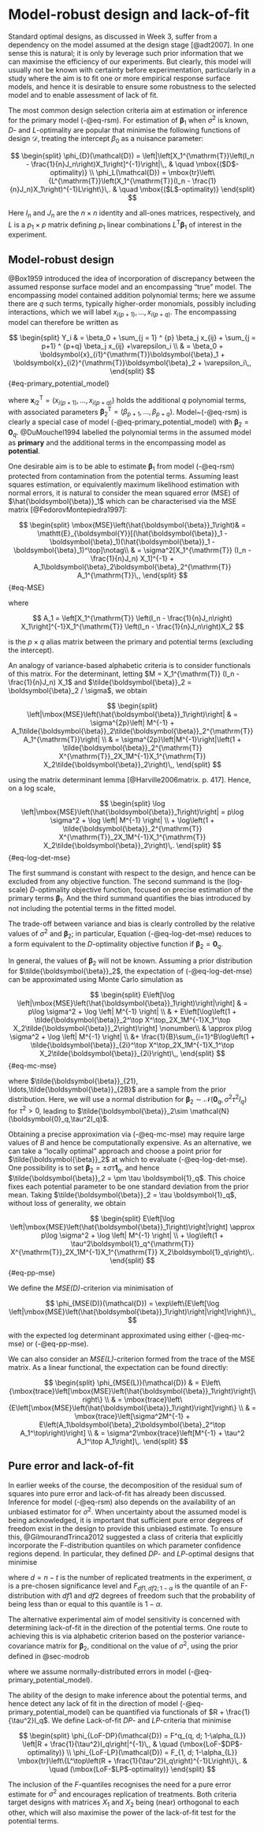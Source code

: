 # Model-robust design and lack-of-fit {#sec-model-robust}

Standard optimal designs, as discussed in Week 3, suffer from a dependency on the model assumed at the design stage [@adt2007]. In one sense this is natural; it is only by leverage such prior information that we can maximise the efficiency of our experiments. But clearly, this model will usually not be known with certainty before experimentation, particularly in a study where the aim is to fit one or more empirical response surface models, and hence it is desirable to ensure some robustness to the selected model and to enable assessment of lack of fit. 

The most common design selection criteria aim at estimation or inference for the primary model (-@eq-rsm). For estimation of $\boldsymbol{\beta}_1$ when $\sigma^2$ is known, *D*- and *L*-optimality are popular that minimise the following functions of design $\mathcal{D}$, treating the intercept $\beta_0$ as a nuisance parameter: 

$$
\begin{split}
\phi_{D}(\mathcal{D}) =  \left|\left[X_1^{\mathrm{T}}\left(I_n - \frac{1}{n}J_n\right)X_1\right]^{-1}\right|\,, & \quad \mbox{($D$-optimality)} \\
\phi_L(\mathcal{D}) =  \mbox{tr}\left\{L^{\mathrm{T}}\left(X_1^{\mathrm{T}}(I_n - \frac{1}{n}J_n)X_1\right)^{-1}L\right\}\,. & \quad \mbox{($L$-optimality)}
\end{split}
$$

Here $I_n$ and $J_n$ are the $n\times n$ identity and all-ones matrices, respectively, and $L$ is a $p_1 \times p$ matrix defining $p_1$ linear combinations $L^{\mathrm{T}}\boldsymbol{\beta}_1$ of interest in the experiment. 

## Model-robust design {#sec-modrob}

@Box1959 introduced the idea of incorporation of discrepancy between the assumed response surface model and an encompassing "true" model. The encompassing model contained addition polynomial terms; here we assume there are $q$ such terms, typically higher-order monomials, possibly including interactions, which we will label $x_{i(p+1)},\ldots, x_{i(p+q)}$. The encompassing model can therefore be written as

$$
\begin{split}
    Y_i & = \beta_0 + \sum_{j = 1} ^ {p} \beta_j x_{ij} + \sum_{j = p+1} ^ {p+q} \beta_j x_{ij} +\varepsilon_i \\
    & = \beta_0 + \boldsymbol{x}_{i1}^{\mathrm{T}}\boldsymbol{\beta}_1 + \boldsymbol{x}_{i2}^{\mathrm{T}}\boldsymbol{\beta}_2 + \varepsilon_i\,,
\end{split}
$${#eq-primary_potential_model}

where $\boldsymbol{x}_{i2}^{\mathrm{T}} = (x_{i(p+1)}, \ldots, x_{i(p+q)})$ holds the additional $q$ polynomial terms, with associated parameters $\boldsymbol{\beta}_2^{\mathrm{T}} = (\beta_{p+1}, \ldots, \beta_{p+q})$. Model~(-@eq-rsm) is clearly a special case of model (-@eq-primary_potential_model) with $\boldsymbol{\beta}_2 = \boldsymbol{0}_q$. @DuMouchel1994 labelled the polynomial terms in the assumed model as **primary** and the additional terms in the encompassing model as **potential**.

One desirable aim is to be able to estimate $\boldsymbol{\beta}_1$ from model (-@eq-rsm) protected from contamination from the potential terms. Assuming least squares estimation, or equivalently maximum likelihood estimation with normal errors, it is natural to consider the mean squared error (MSE) of $\hat{\boldsymbol{\beta}}_1$ which can be characterised via the MSE matrix [@FedorovMontepiedra1997]:

$$
\begin{split}
\mbox{MSE}\left(\hat{\boldsymbol{\beta}}_1\right)& = \mathtt{E}_{\boldsymbol{Y}}[(\hat{\boldsymbol{\beta}}_1 -\boldsymbol{\beta}_1)(\hat{\boldsymbol{\beta}}_1 - \boldsymbol{\beta}_1)^\top]\notag\\
& = \sigma^2[X_1^{\mathrm{T}} (I_n - \frac{1}{n}J_n) X_1]^{-1} + A_1\boldsymbol{\beta}_2\boldsymbol{\beta}_2^{\mathrm{T}} A_1^{\mathrm{T}}\,, 
\end{split}
$${#eq-MSE}

where 

$$
A_1 = \left[X_1^{\mathrm{T}} \left(I_n - \frac{1}{n}J_n\right) X_1\right]^{-1}X_1^{\mathrm{T}} \left(I_n - \frac{1}{n}J_n\right)X_2
$$ 

is the $p\times q$ alias matrix between the primary and potential terms (excluding the intercept).

An analogy of variance-based alphabetic criteria is to consider functionals of this matrix. For the determinant, letting $M = X_1^{\mathrm{T}} (I_n - \frac{1}{n}J_n) X_1$ and $\tilde{\boldsymbol{\beta}}_2 = \boldsymbol{\beta}_2 / \sigma$, we obtain

$$
\begin{split}
\left|\mbox{MSE}\left(\hat{\boldsymbol{\beta}}_1\right)\right| & = \sigma^{2p}\left| M^{-1} + A_1\tilde{\boldsymbol{\beta}}_2\tilde{\boldsymbol{\beta}}_2^{\mathrm{T}} A_1^{\mathrm{T}}\right| \\
& = \sigma^{2p}\left|M^{-1}\right|\left(1 + \tilde{\boldsymbol{\beta}}_2^{\mathrm{T}} X^{\mathrm{T}}_2X_1M^{-1}X_1^{\mathrm{T}} X_2\tilde{\boldsymbol{\beta}}_2\right)\,,
\end{split}
$$

using the matrix determinant lemma [@Harville2006matrix. p. 417]. Hence, on a log scale,

$$
\begin{split}
\log \left|\mbox{MSE}\left(\hat{\boldsymbol{\beta}}_1\right)\right| = p\log \sigma^2 + \log \left| M^{-1} \right| \\
+ \log\left(1 + \tilde{\boldsymbol{\beta}}_2^{\mathrm{T}} X^{\mathrm{T}}_2X_1M^{-1}X_1^{\mathrm{T}} X_2\tilde{\boldsymbol{\beta}}_2\right)\,.
\end{split}
$${#eq-log-det-mse}


The first summand is constant with respect to the design, and hence can be excluded from any objective function. The second summand is the (log-scale) *D*-optimality objective function, focused on precise estimation of the primary terms $\boldsymbol{\beta}_1$. And the third summand quantifies the bias introduced by not including the potential terms in the fitted model. 

The trade-off between variance and bias is clearly controlled by the relative values of $\sigma^2$ and $\boldsymbol{\beta}_2$; in particular, Equation (-@eq-log-det-mse) reduces to a form equivalent to the *D*-optimality objective function if $\boldsymbol{\beta}_2 = \boldsymbol{0}_q$.

In general, the values of $\boldsymbol{\beta}_2$ will not be known. Assuming a prior distribution for $\tilde{\boldsymbol{\beta}}_2$, the expectation of (-@eq-log-det-mse) can be approximated using Monte Carlo simulation as

$$
\begin{split}
E\left[\log \left|\mbox{MSE}\left(\hat{\boldsymbol{\beta}}_1\right)\right|\right] & = 
p\log \sigma^2 + \log \left| M^{-1} \right| \\ 
& + E\left[\log\left(1 + \tilde{\boldsymbol{\beta}}_2^\top X^\top_2X_1M^{-1}X_1^\top X_2\tilde{\boldsymbol{\beta}}_2\right)\right] \nonumber\\
& \approx p\log \sigma^2 + \log \left| M^{-1} \right| \\ 
&+ \frac{1}{B}\sum_{i=1}^B\log\left(1 + \tilde{\boldsymbol{\beta}}_{2i}^\top X^\top_2X_1M^{-1}X_1^\top X_2\tilde{\boldsymbol{\beta}}_{2i}\right)\,,
\end{split}
$${#eq-mc-mse}

where $\tilde{\boldsymbol{\beta}}_{21}, \ldots,\tilde{\boldsymbol{\beta}}_{2B}$ are a sample from the prior distribution. Here, we will use a normal distribution for $\boldsymbol{\beta}_2\sim \mathcal{N}\left(\boldsymbol{0}_q, \sigma^2\tau^2I_q\right)$ for $\tau^2>0$, leading to $\tilde{\boldsymbol{\beta}}_2\sim \mathcal{N}(\boldsymbol{0}_q,\tau^2I_q)$.

Obtaining a precise approximation via (-@eq-mc-mse) may require large values of $B$ and hence be computationally expensive. As an alternative, we can take a "locally optimal" approach and choose a point prior for $\tilde{\boldsymbol{\beta}}_2$ at which to evaluate (-@eq-log-det-mse). One possibility is to set $\boldsymbol{\beta}_2 = \pm \sigma\tau \boldsymbol{1}_q$, and hence $\tilde{\boldsymbol{\beta}}_2 = \pm \tau \boldsymbol{1}_q$. This choice fixes each potential parameter to be one standard deviation from the prior mean. Taking $\tilde{\boldsymbol{\beta}}_2 = \tau \boldsymbol{1}_q$, without loss of generality, we obtain

$$
\begin{split}
E\left[\log \left|\mbox{MSE}\left(\hat{\boldsymbol{\beta}}_1\right)\right|\right] \approx 
p\log \sigma^2 + \log \left| M^{-1} \right| \\
+ \log\left(1 + \tau^2\boldsymbol{1}_q^{\mathrm{T}} X^{\mathrm{T}}_2X_1M^{-1}X_1^{\mathrm{T}} X_2\boldsymbol{1}_q\right)\,. 
\end{split}
$${#eq-pp-mse}

We define the *MSE(D)*-criterion via minimisation of

$$
\phi_{MSE(D)}(\mathcal{D}) = \exp\left\{E\left[\log \left|\mbox{MSE}\left(\hat{\boldsymbol{\beta}}_1\right)\right|\right]\right\}\,,
$$

with the expected log determinant approximated using either (-@eq-mc-mse) or (-@eq-pp-mse).

We can also consider an *MSE(L)*-criterion formed from the trace of the MSE matrix. As a linear functional, the expectation can be found directly:

$$
\begin{split}
\phi_{MSE(L)}(\mathcal{D}) & = E\left\{\mbox{trace}\left[\mbox{MSE}\left(\hat{\boldsymbol{\beta}}_1\right)\right]\right\} \\ 
& = \mbox{trace}\left\{E\left[\mbox{MSE}\left(\hat{\boldsymbol{\beta}}_1\right)\right]\right\} \\
& = \mbox{trace}\left[\sigma^2M^{-1} + E\left(A_1\boldsymbol{\beta}_2\boldsymbol{\beta}_2^\top A_1^\top\right)\right] \\
& = \sigma^2\mbox{trace}\left[M^{-1} + \tau^2 A_1^\top A_1\right]\,.
\end{split}
$$

## Pure error and lack-of-fit

In earlier weeks of the course, the decomposition of the residual sum of squares into pure error and lack-of-fit has already been discussed. Inference for model (-@eq-rsm) also depends on the availability of an unbiased estimator for $\sigma^2$. When uncertainty about the assumed model is being acknowledged, it is important that sufficient pure error degrees of freedom exist in the design to provide this unbiased estimate. To ensure this, @GilmourandTrinca2012 suggested a class of criteria that explicitly incorporate the F-distribution quantiles on which parameter confidence regions depend. In particular, they defined *DP*- and *LP*-optimal designs that minimise

\begin{align*}
\phi_{(DP)_S}(\mathcal{D}) & =  F_{p,d;1-\alpha}^p\phi_{D}(\mathcal{D})\,, & \quad \mbox{($DP$-optimality)} \\
\phi_{LP}(\mathcal{D}) & =  F_{1,d;1-\alpha}\phi_L(\mathcal{D})\,, & \quad \mbox{($LP$-optimality)}
\end{align*}

where $d = n-t$ is the number of replicated treatments in the experiment, $\alpha$ is a pre-chosen significance level and $F_{df1, df2; 1-\alpha}$ is the quantile of an F-distribution with $df1$ and $df2$ degrees of freedom such that the probability of being less than or equal to this quantile is $1-\alpha$. 

The alternative experimental aim of model sensitivity is concerned with determining lack-of-fit in the direction of the potential terms. One route to achieving this is via alphabetic criterion based on the posterior variance-covariance matrix for $\boldsymbol{\beta}_2$, conditional on the value of $\sigma^2$, using the prior defined in @sec-modrob

\begin{align*}
\Sigma_2 & = \sigma^2\left\{X_2^{\mathrm{T}}\left[I_q - X(X^{\mathrm{T}} X)^{-1}X^{\mathrm{T}}\right]X_2 + \frac{1}{\tau^2}I_q\right\}^{-1} \\
& = \sigma^2\left(R + \frac{1}{\tau^2}I_q \right)^{-1}\,,
\end{align*}

where we assume normally-distributed errors in model (-@eq-primary_potential_model).

The ability of the design to make inference about the potential terms, and hence detect any lack of fit in the direction of model (-@eq-primary_potential_model) can be quantified via functionals of $R + \frac{1}{\tau^2}I_q$. We define Lack-of-fit *DP*- and *LP*-criteria that minimise

$$
\begin{split}
\phi_{LoF-DP}(\mathcal{D}) = F^q_{q, d; 1-\alpha_{L}} \left|R + \frac{1}{\tau^2}I_q\right|^{-1}\,, & \quad (\mbox{LoF-$DP$-optimality)} \\ 
\phi_{LoF-LP}(\mathcal{D}) = F_{1, d; 1-\alpha_{L}} \mbox{tr}\left\{L^\top\left(R + \frac{1}{\tau^2}I_q\right)^{-1}L\right\}\,. & \quad (\mbox{LoF-$LP$-optimality)}
\end{split}
$$

The inclusion of the $F$-quantiles recognises the need for a pure error estimate for $\sigma^2$ and encourages replication of treatments. Both criteria target designs with matrices $X_1$ and $X_2$ being (near) orthogonal to each other, which will also maximise the power of the lack-of-fit test for the potential terms.